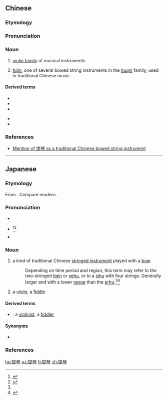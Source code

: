 ==Chinese==
{{zh-forms}}

===Etymology===
{{rfe|lang=zh}}

===Pronunciation===
{{zh-pron
|m=tíqín
|c=tai4 kam4
|mn=qz,tw,xm,zz:thê-khîm
|cat=n
}}

===Noun===
{{zh-noun|mw=把}}

# {{lb|zh|musical instruments}} [[w:violin family|violin family]] of musical instruments
# {{lb|zh|musical instruments}} [[w:Tiqin|tiqin]], one of several bowed string instruments in the ''[[huqin]]'' family, used in traditional Chinese music<!--There are at least four distinct types of tiqin, all constructed and played differently; not sure whether to have four definition lines or to just group them all under this sense-->

====Derived terms====
{{der-top}}
* {{zh-l|中提琴}}
* {{zh-l|低音提琴}}
* {{zh-l|大提琴}}
{{der-mid}}
* {{zh-l|小提琴}}
* {{zh-l|竹提琴}}
{{der-bottom}}

===References===
* [http://books.google.com/books?id=BwrFRAEhuPAC&pg=PA160&lpg=PA160&dq=tiqin+kunqu+-banhu&source=web&ots=uW-J6SmuaA&sig=qUsGPJMg4fbJlfNxkYo5MJgk-Gs#PPA8,M1 Mention of 提琴 as a traditional Chinese bowed string instrument]

{{zh-cat|Musical instruments}}

----

==Japanese==
<div style="float:right;">
{{wikipedia|Tiqin}}
{{wikipedia|Yehu}}
{{wikipedia|Sihu}}
</div>
{{ja-kanjitab|てい|きん|yomi=on}}

===Etymology===
From {{etyl|ltc|ja|sort=ていきん}} {{m|ltc|提琴|tr=dej gim}}. Compare modern {{etyl|cmn|-}} {{m|zh|提琴|tr=tíqín}}.

===Pronunciation===
* {{l|ja|sc=Latn|音読み|On'yomi}}
* {{ja-accent-common|h|て|いきん}}<ref name="NHK">{{R:NHK Hatsuon}}</ref><ref name="DJR">{{R:Daijirin}}</ref>
* {{IPA|lang=ja|[te̞ːkĩɴ]}}

===Noun===
{{ja-noun|ていきん}}

# {{lb|ja|sort=ていきん|musical instrument}} a kind of traditional Chinese [[stringed instrument]] played with a [[bow]]
#: Depending on time period and region, this term may refer to the two-stringed [[w:Tiqin|tiqin]] or [[w:Yehu|yehu]], or to a [[w:Sihu (instrument)|sihu]] with four strings. Generally larger and with a lower [[range]] than the [[erhu]].<ref name="DJR"/><ref name="KDJ">{{R:Kokugo Dai Jiten}}</ref>
# {{lb|ja|sort=ていきん|rare}} a [[violin]], a [[fiddle]]

====Derived terms====
* {{ja-l|提琴家|ていきんか|teikinka}}: a [[violinist]], a [[fiddler]] {{qualifier|rare}}

====Synonyms====
* {{sense|violin}} {{ja-l|バイオリン||baiorin}}

===References===
<references/>

[[hu:提琴]]
[[uz:提琴]]
[[fi:提琴]]
[[zh:提琴]]